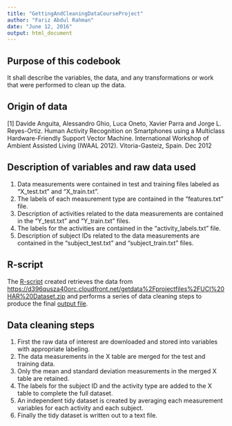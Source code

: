 ```yaml
---
title: "GettingAndCleaningDataCourseProject"
author: "Fariz Abdul Rahman"
date: "June 12, 2016"
output: html_document
---
```


## Purpose of this codebook
It shall describe the variables, the data, and any transformations or work that were performed to clean up the data.

## Origin of data
[1] Davide Anguita, Alessandro Ghio, Luca Oneto, Xavier Parra and Jorge L. Reyes-Ortiz. Human Activity Recognition on Smartphones using a Multiclass Hardware-Friendly Support Vector Machine. International Workshop of Ambient Assisted Living (IWAAL 2012). Vitoria-Gasteiz, Spain. Dec 2012

## Description of variables and raw data used
1. Data measurements were contained in test and training files labeled as "X_test.txt" and "X_train.txt".
2. The labels of each measurement type are contained in the "features.txt" file.
3. Description of activities related to the data measurements are contained in the "Y_test.txt" and "Y_train.txt" files.
4. The labels for the activities are contained in the "activity_labels.txt" file.
5. Description of subject IDs related to the data measurements are contained in the "subject_test.txt" and "subject_train.txt" files.

## R-script
The [R-script](https://github.com/farizar/GettingAndCleaningDataCourseProject/run_analysis.R) created retrieves the data from <https://d396qusza40orc.cloudfront.net/getdata%2Fprojectfiles%2FUCI%20HAR%20Dataset.zip> and performs a series of data cleaning steps to produce the final [output file](https://github.com/farizar/GettingAndCleaningDataCourseProject/tidyDataset.txt).

## Data cleaning steps
1. First the raw data of interest are downloaded and stored into variables with appropriate labeling.
2. The data measurements in the X table are merged for the test and training data.
3. Only the mean and standard deviation measurements in the merged X table are retained.
4. The labels for the subject ID and the activity type are added to the X table to complete the full dataset.
5. An independent tidy dataset is created by averaging each measurement variables for each activity and each subject.
6. Finally the tidy dataset is written out to a text file.